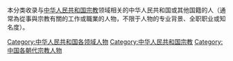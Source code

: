 本分类收录与[[中华人民共和国宗教|中华人民共和国宗教]]领域相关的中华人民共和国或其他国籍的人（通常為從事與宗教有關的工作或職業的人物，不限于人物的专业背景、全职职业或知名度）。

{{Parent category}}

[[Category:中华人民共和国各领域人物|Category:中华人民共和国各领域人物]]
[[Category:中华人民共和国宗教|Category:中华人民共和国宗教]]
[[Category:中国各朝代宗教人物|Category:中国各朝代宗教人物]]